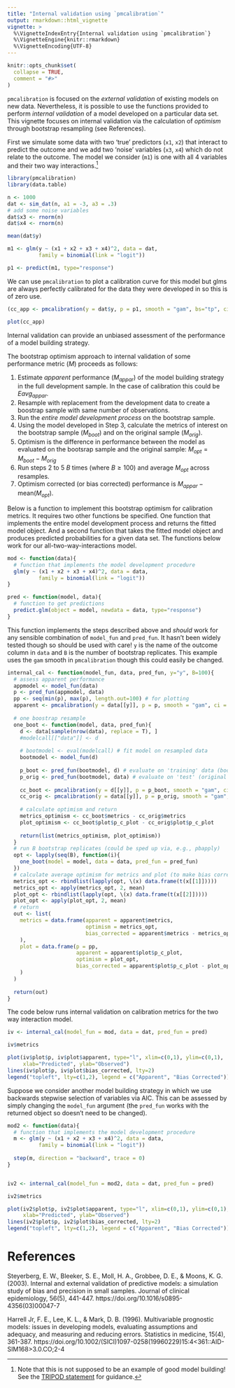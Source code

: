 ```yaml
---
title: "Internal validation using `pmcalibration`"
output: rmarkdown::html_vignette
vignette: >
  %\VignetteIndexEntry{Internal validation using `pmcalibration`}
  %\VignetteEngine{knitr::rmarkdown}
  %\VignetteEncoding{UTF-8}
---
```


```r
knitr::opts_chunk$set(
  collapse = TRUE,
  comment = "#>"
)
```

`pmcalibration` is focused on the *external validation* of existing models on new data. Nevertheless, it is possible to use the functions provided to perform *internal validation* of a model developed on a particular data set. This vignette focuses on internal validation via the calculation of *optimism* through bootstrap resampling (see References). 

First we simulate some data with two 'true' predictors (`x1`, `x2`) that interact to predict the outcome and we add two 'noise' variables (`x3`, `x4`) which do not relate to the outcome. The model we consider (`m1`) is one with all 4 variables and their two way interactions.[^fn] 

[^fn]: Note that this is not supposed to be an example of good model building! See the [TRIPOD statement](https://www.equator-network.org/reporting-guidelines/tripod-statement/) for guidance.

```r
library(pmcalibration)
library(data.table)

n <- 1000
dat <- sim_dat(n, a1 = -3, a3 = .3)
# add some noise variables
dat$x3 <- rnorm(n)
dat$x4 <- rnorm(n)

mean(dat$y)

m1 <- glm(y ~ (x1 + x2 + x3 + x4)^2, data = dat, 
          family = binomial(link = "logit"))

p1 <- predict(m1, type="response")

```

We can use `pmcalibration` to plot a calibration curve for this model but glms are always perfectly calibrated for the data they were developed in so this is of zero use. 
<!-- citation needed... -->

```r
(cc_app <- pmcalibration(y = dat$y, p = p1, smooth = "gam", bs="tp", ci="none"))

plot(cc_app)
```

Internal validation can provide an unbiased assessment of the performance of a model building strategy. 
<!-- elaborate -->

The bootstrap optimism approach to internal validation of some performance metric ($M$) proceeds as follows:

1. Estimate *apparent* performance ($M_{appar}$) of the model building strategy in the full development sample. In the case of calibration this could be $Eavg_{appar}$.
2. Resample with replacement from the development data to create a boostrap sample with same number of observations. 
3. Run the *entire model development process* on the bootstrap sample.
4. Using the model developed in Step 3, calculate the metrics of interest on the bootstrap sample ($M_{boot}$) and on the original sample ($M_{orig}$).
5. Optimism is the difference in performance between the model as evaluated on the bootsrap sample and the original sample: $M_{opt} = M_{boot} - M_{orig}$
6. Run steps 2 to 5 $B$ times (where $B \geq 100$) and average $M_{opt}$ across resamples. 
7. Optimism corrected (or bias corrected) performance is $M_{appar} - \mbox{mean}({M}_{opt})$.

Below is a function to implement this bootstrap optimism for calibration metrics. It requires two other functions be specified. One function that implements the entire model development process and returns the fitted model object. And a second function that takes the fitted model object and produces predicted probabilities for a given data set. The functions below work for our all-two-way-interactions model.

```r
mod <- function(data){
  # function that implements the model development procedure
  glm(y ~ (x1 + x2 + x3 + x4)^2, data = data, 
          family = binomial(link = "logit"))
}

pred <- function(model, data){
  # function to get predictions
  predict.glm(object = model, newdata = data, type="response")
}
```

This function implements the steps described above and *should* work for any sensible combination of `model_fun` and `pred_fun`. It hasn't been widely tested though so should be used with care! `y` is the name of the outcome column in `data` and `B` is the number of bootstrap replicates. This example uses the `gam` smooth in `pmcalibration` though this could easily be changed.

```r
internal_cal <- function(model_fun, data, pred_fun, y="y", B=100){
  # assess apparent performance
  appmodel <- model_fun(data)
  p <- pred_fun(appmodel, data)
  pp <- seq(min(p), max(p), length.out=100) # for plotting
  apparent <- pmcalibration(y = data[[y]], p = p, smooth = "gam", ci = "none", neval = pp)
  
  # one boostrap resample
  one_boot <- function(model, data, pred_fun){
    d <- data[sample(nrow(data), replace = T), ]
    #modelcall[["data"]] <- d
    
    # bootmodel <- eval(modelcall) # fit model on resampled data
    bootmodel <- model_fun(d)
    
    p_boot <- pred_fun(bootmodel, d) # evaluate on 'training' data (boostrap resample)
    p_orig <- pred_fun(bootmodel, data) # evaluate on 'test' (original data)
    
    cc_boot <- pmcalibration(y = d[[y]], p = p_boot, smooth = "gam", ci = "none", neval = pp)
    cc_orig <- pmcalibration(y = data[[y]], p = p_orig, smooth = "gam", ci = "none", neval = pp)
    
    # calculate optimism and return
    metrics_optimism <- cc_boot$metrics - cc_orig$metrics
    plot_optimism <- cc_boot$plot$p_c_plot - cc_orig$plot$p_c_plot
    
    return(list(metrics_optimism, plot_optimism))
  }
  # run B bootstrap replicates (could be sped up via, e.g., pbapply)
  opt <- lapply(seq(B), function(i){
    one_boot(model = model, data = data, pred_fun = pred_fun)
  })
  # calculate average optimism for metrics and plot (to make bias corrected curve)
  metrics_opt <- rbindlist(lapply(opt, \(x) data.frame(t(x[[1]]))))
  metrics_opt <- apply(metrics_opt, 2, mean)
  plot_opt <- rbindlist(lapply(opt, \(x) data.frame(t(x[[2]]))))
  plot_opt <- apply(plot_opt, 2, mean)
  # return
  out <- list(
    metrics = data.frame(apparent = apparent$metrics, 
                         optimism = metrics_opt, 
                         bias_corrected = apparent$metrics - metrics_opt
    ),
    plot = data.frame(p = pp, 
                      apparent = apparent$plot$p_c_plot, 
                      optimism = plot_opt, 
                      bias_corrected = apparent$plot$p_c_plot - plot_opt
    )
  )
  
  return(out)
}

```

The code below runs internal validation on calibration metrics for the two way interaction model.

```r
iv <- internal_cal(model_fun = mod, data = dat, pred_fun = pred)

iv$metrics

plot(iv$plot$p, iv$plot$apparent, type="l", xlim=c(0,1), ylim=c(0,1), 
     xlab="Predicted", ylab="Observed")
lines(iv$plot$p, iv$plot$bias_corrected, lty=2)
legend("topleft", lty=c(1,2), legend = c("Apparent", "Bias Corrected"))

```

Suppose we consider another model building strategy in which we use backwards stepwise selection of variables via AIC. This can be assessed by simply changing the `model_fun` argument (the `pred_fun` works with the returned object so doesn't need to be changed). 

```r
mod2 <- function(data){
  # function that implements the model development procedure
  m <- glm(y ~ (x1 + x2 + x3 + x4)^2, data = data, 
          family = binomial(link = "logit"))
  
  step(m, direction = "backward", trace = 0)
}


iv2 <- internal_cal(model_fun = mod2, data = dat, pred_fun = pred)

iv2$metrics

plot(iv2$plot$p, iv2$plot$apparent, type="l", xlim=c(0,1), ylim=c(0,1), 
     xlab="Predicted", ylab="Observed")
lines(iv2$plot$p, iv2$plot$bias_corrected, lty=2)
legend("topleft", lty=c(1,2), legend = c("Apparent", "Bias Corrected"))

```

# References

Steyerberg, E. W., Bleeker, S. E., Moll, H. A., Grobbee, D. E., & Moons, K. G. (2003). Internal and external validation of predictive models: a simulation study of bias and precision in small samples. Journal of clinical epidemiology, 56(5), 441-447. https://doi.org/10.1016/s0895-4356(03)00047-7

Harrell Jr, F. E., Lee, K. L., & Mark, D. B. (1996). Multivariable prognostic models: issues in developing models, evaluating assumptions and adequacy, and measuring and reducing errors. Statistics in medicine, 15(4), 361-387. https://doi.org/10.1002/(SICI)1097-0258(19960229)15:4<361::AID-SIM168>3.0.CO;2-4
